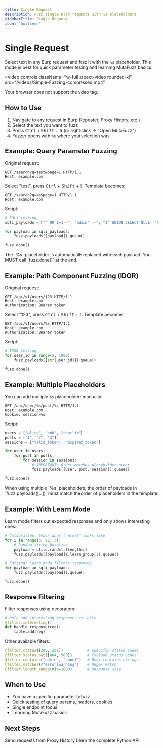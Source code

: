 ```yaml
---
title: Single Request
description: Fuzz single HTTP requests with %s placeholders
sidebarTitle: Single Request
icon: "bullseye"
---
```


# Single Request

Select text in any Burp request and fuzz it with the `%s` placeholder. This mode is best for quick parameter testing and learning MutaFuzz basics.

<video
  controls
  className="w-full aspect-video rounded-xl"
  src="/videos/Simple-Fuzzing-compressed.mp4"
>
  Your browser does not support the video tag.
</video>

## How to Use

1. Navigate to any request in Burp (Repeater, Proxy History, etc.)
2. Select the text you want to fuzz
3. Press <kbd>Ctrl</kbd> + <kbd>Shift</kbd> + <kbd>5</kbd> (or right-click → "Open MutaFuzz")
4. Fuzzer opens with `%s` where your selection was

## Example: Query Parameter Fuzzing

Original request:
```http
GET /search?q=test&page=1 HTTP/1.1
Host: example.com
```

Select "test", press <kbd>Ctrl</kbd> + <kbd>Shift</kbd> + <kbd>5</kbd>. Template becomes:
```http
GET /search?q=%s&page=1 HTTP/1.1
Host: example.com
```

Script:
```python
# SQLi testing
sqli_payloads = ["' OR 1=1--", "admin' --", "1' UNION SELECT NULL--"]

for payload in sqli_payloads:
    fuzz.payloads([payload]).queue()

fuzz.done()
```

<Tip>
The `%s` placeholder is automatically replaced with each payload. You MUST call `fuzz.done()` at the end.
</Tip>

## Example: Path Component Fuzzing (IDOR)

Original request:
```http
GET /api/v1/users/123 HTTP/1.1
Host: example.com
Authorization: Bearer token
```

Select "123", press <kbd>Ctrl</kbd> + <kbd>Shift</kbd> + <kbd>5</kbd>. Template becomes:
```http
GET /api/v1/users/%s HTTP/1.1
Host: example.com
Authorization: Bearer token
```

Script:
```python
# IDOR testing
for user_id in range(1, 1000):
    fuzz.payloads([str(user_id)]).queue()

fuzz.done()
```

## Example: Multiple Placeholders

You can add multiple `%s` placeholders manually:
```http
GET /api/user/%s/post/%s HTTP/1.1
Host: example.com
Cookie: session=%s
```

Script:
```python
users = ["alice", "bob", "charlie"]
posts = ["1", "2", "3"]
sessions = ["valid_token", "expired_token"]

for user in users:
    for post in posts:
        for session in sessions:
            # IMPORTANT: Order matches placeholder order
            fuzz.payloads([user, post, session]).queue()

fuzz.done()
```

<Warning>
When using multiple `%s` placeholders, the order of payloads in `fuzz.payloads([...])` must match the order of placeholders in the template.
</Warning>

## Example: With Learn Mode

Learn mode filters out expected responses and only shows interesting ones:

```python
# Calibration: Teach what "normal" looks like
for i in range(6, 12, 3):
    # Random string baseline
    payload = utils.randstr(length=i)
    fuzz.payloads([payload]).learn_group(1).queue()

# Fuzzing: Learn mode filters responses
for payload in sqli_payloads:
    fuzz.payloads([payload]).queue()

fuzz.done()
```

## Response Filtering

Filter responses using decorators:

```python
# Only add interesting responses to table
@filter.interesting()
def handle_response(req):
    table.add(req)
```

Other available filters:
```python
@filter.status([200, 201])           # Specific status codes
@filter.status_not([404, 500])       # Exclude status codes
@filter.contains("admin", "panel")   # Body contains strings
@filter.matches(r"error|warning")    # Regex match
@filter.length_range(min=1000)       # Response size
```

## When to Use

- You have a specific parameter to fuzz
- Quick testing of query params, headers, cookies
- Single endpoint focus
- Learning MutaFuzz basics

## Next Steps

<CardGroup cols={2}>
  <Card title="Multiple Requests" href="/modes/multiple-requests" icon="list">
    Send requests from Proxy History
  </Card>
  <Card title="Scripting Guide" href="/scripting" icon="code">
    Learn the complete Python API
  </Card>
</CardGroup>

